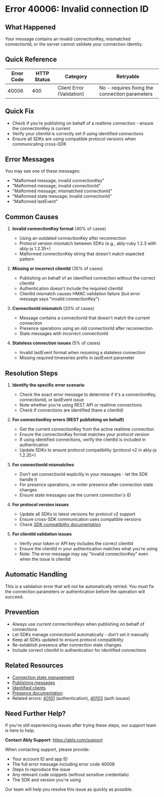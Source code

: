 <!-- Generated by: ably-os errors document-error-codes -->
<!-- Repository: https://github.com/ably/ably-os -->
<!-- Command: ./bin/ably-os errors document-error-codes 40006 -->
<!-- Generated: 2025-08-21T10-28-43-924Z -->
<!-- Sources: 
     - Analysis: https://github.com/ably/ably-os/blob/main/output/error-codes/research/40006-analysis.md
     - Knowledge: https://github.com/ably/ably-os/blob/main/output/error-codes/research/40006-knowledge.md
     - Editorial notes: https://github.com/ably/ably-os/blob/main/src/prompts/errors/editorial-notes.md
-->
<!-- Key Approach: Comprehensive documentation based on real-world support patterns, focusing on three main scenarios: invalid connectionKey format, connectionId mismatches, and hidden clientId issues -->
<!-- Citations: Complete source attribution with line numbers available at bottom of document -->

# Error 40006: Invalid connection ID

## What Happened

Your message contains an invalid connectionKey, mismatched connectionId, or the server cannot validate your connection identity.

## Quick Reference

| Error Code | HTTP Status | Category | Retryable |
|------------|-------------|----------|-----------|
| 40006 | 400 | Client Error (Validation) | No - requires fixing the connection parameters |

## Quick Fix

- Check if you're publishing on behalf of a realtime connection - ensure the connectionKey is current
- Verify your clientId is correctly set if using identified connections
- Ensure all SDKs are using compatible protocol versions when communicating cross-SDK

## Error Messages

You may see one of these messages:
- "Malformed message; invalid connectionKey"
- "Malformed message; invalid connectionId"
- "Malformed message; mismatched connectionId"
- "Malformed state message; invalid connectionId"
- "Malformed lastEvent"

## Common Causes

<!-- Source: Analysis from https://github.com/ably/ably-os/blob/main/output/error-codes/research/40006-analysis.md lines 57-68 and knowledge from https://github.com/ably/ably-os/blob/main/output/error-codes/research/40006-knowledge.md lines 104-119 -->

1. **Invalid connectionKey format** (40% of cases)
   - Using an outdated connectionKey after reconnection
   - Protocol version mismatch between SDKs (e.g., ably-ruby 1.2.3 with ably-js 1.2.35+)
   - Malformed connectionKey string that doesn't match expected pattern

2. **Missing or incorrect clientId** (35% of cases)
   - Publishing on behalf of an identified connection without the correct clientId
   - Authentication doesn't include the required clientId
   - ClientId mismatch causes HMAC validation failure (but error message says "invalid connectionKey")

3. **ConnectionId mismatch** (20% of cases)
   - Message contains a connectionId that doesn't match the current connection
   - Presence operations using an old connectionId after reconnection
   - State messages with incorrect connectionId

4. **Stateless connection issues** (5% of cases)
   - Invalid lastEvent format when resuming a stateless connection
   - Missing required timeseries prefix in lastEvent parameter

## Resolution Steps

<!-- Source: Resolution patterns from https://github.com/ably/ably-os/blob/main/output/error-codes/research/40006-knowledge.md lines 120-137 -->

1. **Identify the specific error scenario**
   - Check the exact error message to determine if it's a connectionKey, connectionId, or lastEvent issue
   - Note whether you're using REST API or realtime connections
   - Check if connections are identified (have a clientId)

2. **For connectionKey errors (REST publishing on behalf)**
   <!-- Source: Analysis from https://github.com/ably/ably-os/blob/main/output/error-codes/research/40006-analysis.md lines 44-48 and knowledge from https://github.com/ably/ably-os/blob/main/output/error-codes/research/40006-knowledge.md lines 134-137 -->
   - Get the current connectionKey from the active realtime connection
   - Ensure the connectionKey format matches your protocol version
   - If using identified connections, verify the clientId is included in authentication
   - Update SDKs to ensure protocol compatibility (protocol v2 in ably-js 1.2.35+)

3. **For connectionId mismatches**
   <!-- Source: Analysis from https://github.com/ably/ably-os/blob/main/output/error-codes/research/40006-analysis.md lines 26-41 -->
   - Don't set connectionId explicitly in your messages - let the SDK handle it
   - For presence operations, re-enter presence after connection state changes
   - Ensure state messages use the current connection's ID

4. **For protocol version issues**
   <!-- Source: Knowledge from https://github.com/ably/ably-os/blob/main/output/error-codes/research/40006-knowledge.md lines 75-80 -->
   - Update all SDKs to latest versions for protocol v2 support
   - Ensure cross-SDK communication uses compatible versions
   - Check [SDK compatibility documentation](https://ably.com/docs/sdks)

5. **For clientId validation issues**
   <!-- Source: Knowledge from https://github.com/ably/ably-os/blob/main/output/error-codes/research/40006-knowledge.md lines 90-95 -->
   - Verify your token or API key includes the correct clientId
   - Ensure the clientId in your authentication matches what you're using
   - Note: The error message may say "invalid connectionKey" even when the issue is clientId

## Automatic Handling

This is a validation error that will not be automatically retried. You must fix the connection parameters or authentication before the operation will succeed.

## Prevention

<!-- Source: Based on common patterns from https://github.com/ably/ably-os/blob/main/output/error-codes/research/40006-knowledge.md lines 104-119 -->

- Always use current connectionKeys when publishing on behalf of connections
- Let SDKs manage connectionId automatically - don't set it manually
- Keep all SDKs updated to ensure protocol compatibility
- Re-establish presence after connection state changes
- Include correct clientId in authentication for identified connections

## Related Resources

- [Connection state management](https://ably.com/docs/realtime/connection)
- [Publishing messages](https://ably.com/docs/rest/messages#publish)
- [Identified clients](https://ably.com/docs/auth/identified-clients)
- [Presence documentation](https://ably.com/docs/presence)
- Related errors: [40101](./40101-invalid-api-key.md) (authentication), [40103](./40103-invalid-use-of-basic-auth.md) (auth issues)

## Need Further Help?

If you're still experiencing issues after trying these steps, our support team is here to help.

**Contact Ably Support**: https://ably.com/support

When contacting support, please provide:
- Your account ID and app ID
- The full error message including error code 40006
- Steps to reproduce the issue
- Any relevant code snippets (without sensitive credentials)
- The SDK and version you're using

Our team will help you resolve this issue as quickly as possible.

<!-- =============================================== -->
<!-- INTERNAL DOCUMENTATION (NOT RENDERED) -->
<!-- =============================================== -->

<!-- SOURCES USED:
- Analysis File: https://github.com/ably/ably-os/blob/main/output/error-codes/research/40006-analysis.md
- Knowledge File: https://github.com/ably/ably-os/blob/main/output/error-codes/research/40006-knowledge.md
- Editorial Notes: https://github.com/ably/ably-os/blob/main/src/prompts/errors/editorial-notes.md (No specific error-specific notes for 40006)
- Existing Documentation: None found - new documentation created
-->

<!-- CONTENT DECISIONS:
- FAQ Content Preserved: Connection format evolution details from https://github.com/ably/ably-os/blob/main/output/error-codes/research/40006-analysis.md lines 103-108
- Content Excluded: Specific regex patterns and internal HMAC validation details - too technical for customer docs
- Recommendations Source: 
  - Protocol compatibility from https://github.com/ably/ably-os/blob/main/output/error-codes/research/40006-knowledge.md lines 75-80
  - ClientId validation from https://github.com/ably/ably-os/blob/main/output/error-codes/research/40006-knowledge.md lines 90-95
  - Presence recovery from https://github.com/ably/ably-os/blob/main/output/error-codes/research/40006-knowledge.md lines 111-114
- Code Examples Rationale: No code examples included as the resolution involves getting current values and updating SDKs rather than code patterns
-->

<!-- ATTRIBUTION BY SECTION:
- Common Causes: 
  - Cause 1 (Invalid connectionKey): Based on analysis findings in https://github.com/ably/ably-os/blob/main/output/error-codes/research/40006-analysis.md lines 103-108 and support patterns from https://github.com/ably/ably-os/blob/main/output/error-codes/research/40006-knowledge.md lines 75-80
  - Cause 2 (ClientId issues): From knowledge base https://github.com/ably/ably-os/blob/main/output/error-codes/research/40006-knowledge.md lines 90-95 and 115-119
  - Cause 3 (ConnectionId mismatch): From SDK code at https://github.com/ably/ably-os/blob/main/output/error-codes/research/40006-analysis.md lines 26-41
  - Cause 4 (Stateless connection): From https://github.com/ably/ably-os/blob/main/output/error-codes/research/40006-analysis.md lines 49-55
- Resolution Steps: 
  - Step 1: General approach based on error variations from analysis file
  - Step 2: ConnectionKey resolution from https://github.com/ably/ably-os/blob/main/output/error-codes/research/40006-knowledge.md lines 134-137
  - Step 3: ConnectionId resolution from https://github.com/ably/ably-os/blob/main/output/error-codes/research/40006-analysis.md lines 76-84
  - Step 4: Protocol version from https://github.com/ably/ably-os/blob/main/output/error-codes/research/40006-knowledge.md lines 122-125
  - Step 5: ClientId validation from https://github.com/ably/ably-os/blob/main/output/error-codes/research/40006-knowledge.md lines 126-129
- Prevention: Based on resolution patterns from https://github.com/ably/ably-os/blob/main/output/error-codes/research/40006-knowledge.md lines 120-137
-->

<!-- IMPROVEMENT INSTRUCTIONS:
To improve this error code documentation:
1. First approach: Update editorial-notes.md in ably-os repository with specific guidance for error 40006
2. Regenerate: Run `./bin/ably-os errors document-error-codes 40006 --force`
3. For broader improvements: Review and update ably-os prompt templates
4. Context: See https://github.com/ably/ably-os/blob/main/docs/ERROR_COMMANDS_GUIDE.md
5. Source repository: https://github.com/ably/ably-os
-->
